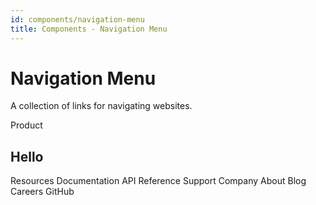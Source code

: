 ```yaml
---
id: components/navigation-menu
title: Components - Navigation Menu
---
```


# Navigation Menu

A collection of links for navigating websites.

<Example>
  <NavigationMenu>
    <NavigationMenuItem>
      <NavigationMenuTrigger>
        Product
      </NavigationMenuTrigger>
      <NavigationMenuContent>
        <h2>Hello</h2>
      </NavigationMenuContent>
    </NavigationMenuItem>
    <NavigationMenuItem>
      <NavigationMenuTrigger>
        Resources
      </NavigationMenuTrigger>
      <NavigationMenuContent>
        <List>
          <ListItem>Documentation</ListItem>
          <ListItem>API Reference</ListItem>
          <ListItem>Support</ListItem>
        </List>
      </NavigationMenuContent>
    </NavigationMenuItem>
    <NavigationMenuItem>
      <NavigationMenuTrigger>
        Company
      </NavigationMenuTrigger>
      <NavigationMenuContent>
        <List>
          <ListItem>About</ListItem>
          <ListItem>Blog</ListItem>
          <ListItem>Careers</ListItem>
        </List>
      </NavigationMenuContent>
    </NavigationMenuItem>
    <NavigationMenuItem>
      <NavigationMenuLink href="https://github.com/umami-software/umami">GitHub</NavigationMenuLink>
    </NavigationMenuItem>
  </NavigationMenu>
</Example>
